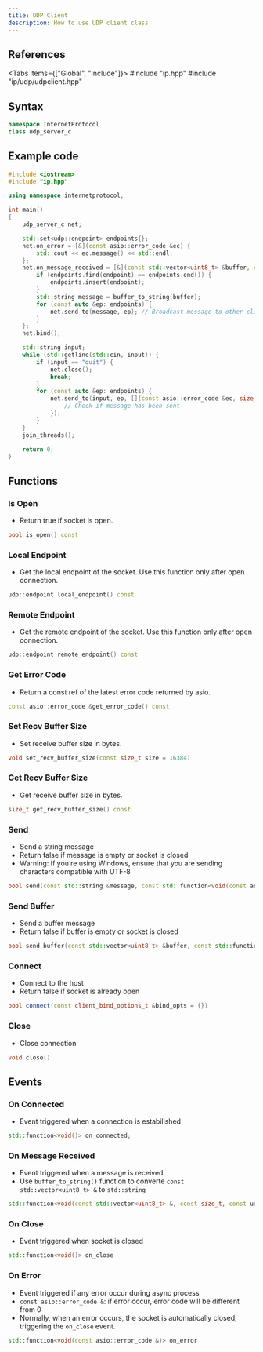 ```yaml
---
title: UDP Client
description: How to use UDP client class
---
```



## References

<Tabs items={["Global", "Include"]}>
    <Tab value="Global">#include "ip.hpp"</Tab>
    <Tab value="Include">#include "ip/udp/udpclient.hpp"</Tab>
</Tabs>

## Syntax

```cpp
namespace InternetProtocol
class udp_server_c
```

## Example code

```cpp
#include <iostream>
#include "ip.hpp"

using namespace internetprotocol;

int main()
{
    udp_server_c net;

    std::set<udp::endpoint> endpoints{};
    net.on_error = [&](const asio::error_code &ec) {
        std::cout << ec.message() << std::endl;
    };
    net.on_message_received = [&](const std::vector<uint8_t> &buffer, const size_t bytes_recvd, const udp::endpoint &endpoint) {
        if (endpoints.find(endpoint) == endpoints.end()) {
            endpoints.insert(endpoint);
        }
        std::string message = buffer_to_string(buffer);
        for (const auto &ep: endpoints) {
            net.send_to(message, ep); // Broadcast message to other clients
        }
    };
    net.bind();

    std::string input;
    while (std::getline(std::cin, input)) {
        if (input == "quit") {
            net.close();
            break;
        }
        for (const auto &ep: endpoints) {
            net.send_to(input, ep, [](const asio::error_code &ec, size_t bytes_sent, const udp::endpoint &endpoint) {
                // Check if message has been sent
            });
        }
    }
    join_threads();

    return 0;
}
```

## Functions

### Is Open

-   Return true if socket is open.

```cpp
bool is_open() const
```

### Local Endpoint

-   Get the local endpoint of the socket. Use this function only after open connection.

```cpp
udp::endpoint local_endpoint() const
```

### Remote Endpoint

-   Get the remote endpoint of the socket. Use this function only after open connection.

```cpp
udp::endpoint remote_endpoint() const
```

### Get Error Code

-   Return a const ref of the latest error code returned by asio.

```cpp
const asio::error_code &get_error_code() const
```

### Set Recv Buffer Size

-   Set receive buffer size in bytes.

```cpp
void set_recv_buffer_size(const size_t size = 16384)
```

### Get Recv Buffer Size

-   Get receive buffer size in bytes.

```cpp
size_t get_recv_buffer_size() const
```

### Send

-   Send a string message
-   Return false if message is empty or socket is closed
-   Warning: If you’re using Windows, ensure that you are sending characters compatible with UTF-8

```cpp
bool send(const std::string &message, const std::function<void(const asio::error_code &, const size_t)> &callback = nullptr)
```

### Send Buffer

-   Send a buffer message
-   Return false if buffer is empty or socket is closed

```cpp title="Message"
bool send_buffer(const std::vector<uint8_t> &buffer, const std::function<void(const asio::error_code &, const size_t)> &callback = nullptr)
```

### Connect

-   Connect to the host
-   Return false if socket is already open

```cpp
bool connect(const client_bind_options_t &bind_opts = {})
```

### Close

-   Close connection

```cpp
void close()
```

## Events

### On Connected

-   Event triggered when a connection is estabilished

```cpp
std::function<void()> on_connected;
```

### On Message Received

-   Event triggered when a message is received
-   Use `buffer_to_string()` function to converte `const std::vector<uint8_t> &` to `std::string`

```cpp
std::function<void(const std::vector<uint8_t> &, const size_t, const udp::endpoint &)> on_message_received
```

### On Close

-   Event triggered when socket is closed

```cpp
std::function<void()> on_close
```

### On Error

-   Event triggered if any error occur during async process
-   `const asio::error_code &`: if error occur, error code will be different from 0
-   Normally, when an error occurs, the socket is automatically closed, triggering the `on_close` event.

```cpp
std::function<void(const asio::error_code &)> on_error
```
